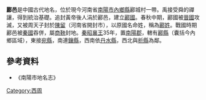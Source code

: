 '''酈邑'''是中國古代地名，位於現今河南省[[南陽市|南陽市]][[內鄉縣|內鄉縣]]酈城村一帶。禹接受舜的禪讓，得到統治基礎。追封黃帝後人涓於酈邑，建立[[酈國|酈國]]。春秋中期，酈國被[[晉國|晉國]]攻滅，又被周天子封於[[陳留|陳留]]（河南省開封市），以原國名命姓，稱為[[酈姓|酈姓]]。戰國時期酈邑被[[秦國|秦國]]吞併，屬[[商鞅|商鞅]]封地。[[秦昭襄王|秦昭襄王]]35年，置[[南陽郡|南陽郡]]，轄有[[酈縣|酈縣]]（囊括今內鄉區域），東接[[宛縣|宛縣]]，南連[[鑲縣|鑲縣]]，西南依[[丹水縣|丹水縣]]，西北與[[析縣|析縣]]為鄰。
==參考資料==
*《南陽市地名志》

[[Category:西周|Category:西周]]